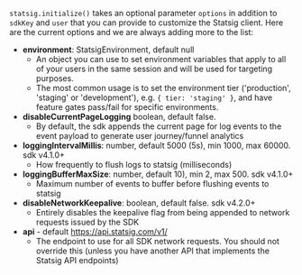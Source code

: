 `statsig.initialize()` takes an optional parameter `options` in addition to `sdkKey` and `user` that you can provide to customize the Statsig client. Here are the current options and we are always adding more to the list:

- **environment**: StatsigEnvironment, default null
  - An object you can use to set environment variables that apply to all of your users in the same session and will be used for targeting purposes.
  - The most common usage is to set the environment tier ('production', 'staging' or 'development'), e.g. `{ tier: 'staging' }`, and have feature gates pass/fail for specific environments.
- **disableCurrentPageLogging** boolean, default false.
  - By default, the sdk appends the current page for log events to the event payload to generate user journey/funnel analytics
- **loggingIntervalMillis**: number, default 5000 (5s), min 1000, max 60000. sdk v4.1.0+
  - How frequently to flush logs to statsig (milliseconds)
- **loggingBufferMaxSize**: number, default 10), min 2, max 500. sdk v4.1.0+
  - Maximum number of events to buffer before flushing events to statsig
- **disableNetworkKeepalive**: boolean, default false. sdk v4.2.0+
  - Entirely disables the keepalive flag from being appended to network requests issued by the SDK
- **api** - default https://api.statsig.com/v1/
  - The endpoint to use for all SDK network requests.  You should not override this (unless you have another API that implements the Statsig API endpoints)

